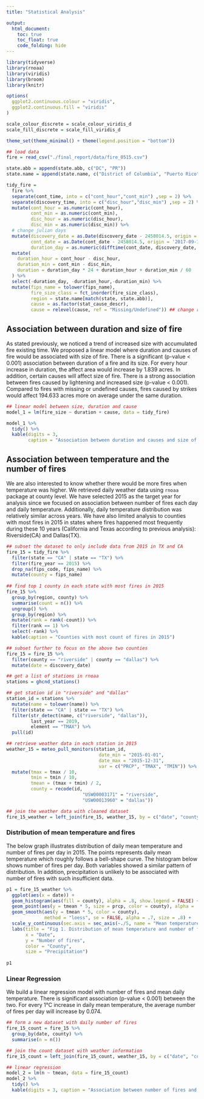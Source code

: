 ```yaml
---
title: "Statistical Analysis"

output: 
  html_document:
    toc: true
    toc_float: true
    code_folding: hide
---
```


```r
library(tidyverse)
library(rnoaa)
library(viridis)
library(broom)
library(knitr)

options(
  ggplot2.continuous.colour = "viridis",
  ggplot2.continuous.fill = "viridis"
)

scale_colour_discrete = scale_colour_viridis_d
scale_fill_discrete = scale_fill_viridis_d

theme_set(theme_minimal() + theme(legend.position = "bottom"))
```

```r
## load data
fire = read_csv("./final_report/data/fire_0515.csv")

state.abb = append(state.abb, c("DC", "PR"))
state.name = append(state.name, c("District of Columbia", "Puerto Rico"))

tidy_fire = 
  fire %>% 
  separate(cont_time, into = c("cont_hour","cont_min") ,sep = 2) %>% 
  separate(discovery_time, into = c("disc_hour","disc_min") ,sep = 2) %>% 
  mutate(cont_hour = as.numeric(cont_hour),
         cont_min = as.numeric(cont_min),
         disc_hour = as.numeric(disc_hour),
         disc_min = as.numeric(disc_min)) %>% 
  # change julian days
  mutate(discovery_date = as.Date(discovery_date - 2458014.5, origin = '2017-09-18'),
         cont_date = as.Date(cont_date - 2458014.5, origin = '2017-09-18'),
         duration_day = as.numeric(difftime(cont_date, discovery_date, units = "days"))) %>% 
  mutate(
    duration_hour = cont_hour - disc_hour,
    duration_min = cont_min - disc_min,
    duration = duration_day * 24 + duration_hour + duration_min / 60
  ) %>% 
  select(-duration_day, -duration_hour,-duration_min) %>% 
  mutate(fips_name = tolower(fips_name),
         fire_size_class = fct_inorder(fire_size_class),
         region = state.name[match(state, state.abb)],
         cause = as.factor(stat_cause_descr),
         cause = relevel(cause, ref = "Missing/Undefined")) ## change reference level to "missing/undefined" for later linear models
```

## Association between duration and size of fire

As stated previously, we noticed a trend of increased size with accumulated fire existing time. We proposed a linear model where duration and causes of fire would be associated with size of fire. There is a significant (p-value < 0.001) association between duration of a fire and its size. For every hour increase in duration, the affect area would increase by 1.839 acres. In addition, certain causes will affect size of fire. There is a strong association between fires caused by lightening and increased size (p-value < 0.001). Compared to fires with missing or undefined causes, fires caused by strikes would affect 194.633 acres more on average under the same duration.

```r
## linear model between size, duration and cause
model_1 = lm(fire_size ~ duration + cause, data = tidy_fire)

model_1 %>% 
  tidy() %>% 
  kable(digits = 3,
        caption = "Association between duration and causes and size of fire")
```

## Association between temperature and the number of fires

We are also interested to know whether there would be more fires when temperature was higher. We retrieved daily weather data using `rnoaa` package at county level. We have selected 2015 as the target year for analysis since we focused on association between number of fires each day and daily temperature. Additionally, daily temperature distribution was relatively similar across years. We have also limited analysis to counties with most fires in 2015 in states where fires happened most frequently during these 10 years (California and Texas according to previous analysis): Riverside(CA) and Dallas(TX).

```r
## subset the dataset to only include data from 2015 in TX and CA
fire_15 = tidy_fire %>% 
  filter(state == "CA" | state == "TX") %>% 
  filter(fire_year == 2015) %>% 
  drop_na(fips_code, fips_name) %>% 
  mutate(county = fips_name)
  
## find top 1 county in each state with most fires in 2015
fire_15 %>% 
  group_by(region, county) %>% 
  summarise(count = n()) %>% 
  ungroup() %>% 
  group_by(region) %>% 
  mutate(rank = rank(-count)) %>% 
  filter(rank == 1) %>% 
  select(-rank) %>% 
  kable(caption = "Counties with most count of fires in 2015")

## subset further to focus on the above two counties
fire_15 = fire_15 %>% 
  filter(county == "riverside" | county == "dallas") %>% 
  mutate(date = discovery_date)

## get a list of stations in rnoaa
stations = ghcnd_stations()

## get station id in "riverside" and "dallas"
station_id = stations %>% 
  mutate(name = tolower(name)) %>% 
  filter(state == "CA" | state == "TX") %>% 
  filter(str_detect(name, c("riverside", "dallas")),
         last_year == 2019, 
         element == "TMAX") %>% 
  pull(id)

## retrieve weather data in each station in 2015
weather_15 = meteo_pull_monitors(station_id,
                                  date_min = "2015-01-01", 
                                  date_max = "2015-12-31",
                                  var = c("PRCP", "TMAX", "TMIN")) %>% 
  mutate(tmax = tmax / 10,
         tmin = tmin / 10,
         tmean = (tmax + tmin) / 2,
         county = recode(id, 
                            "USW00003171" = "riverside",
                            "USW00013960" = "dallas"))

## join the weather data with cleaned dataset
fire_15_weather = left_join(fire_15, weather_15, by = c("date", "county"))
```

### Distribution of mean temperature and fires

The below graph illustrates distribution of daily mean temperature and number of fires per day in 2015. The points represents daily mean temperature which roughly follows a bell-shape curve. The histogram below shows number of fires per day. Both variables showed a similar pattern of distribution. In addition, precipitation is unlikely to be associated with number of fires with such insufficient data.

```r
p1 = fire_15_weather %>% 
  ggplot(aes(x = date)) +
  geom_histogram(aes(fill = county), alpha = .8, show.legend = FALSE) +
  geom_point(aes(y = tmean * 5, size = prcp, color = county), alpha = .6) +
  geom_smooth(aes(y = tmean * 5, color = county), 
              method = "loess", se = FALSE, alpha = .7, size = .8) +
  scale_y_continuous(sec.axis = sec_axis(~./5, name = "Mean temperature (°C)")) +
  labs(title = "Fig 1. Distribution of mean temperature and number of fires in 2015",
       x = "Date",
       y = "Number of fires",
       color = "County",
       size = "Precipitation")
  
p1
```

### Linear Regression

We build a linear regression model with number of fires and mean daily temperature. There is significant association (p-value < 0.001) between the two. For every 1°C increase in daily mean temperature, the average number of fires per day will increase by 0.074.

```r
## form a new dataset with daily number of fires
fire_15_count = fire_15 %>% 
  group_by(date, county) %>% 
  summarise(n = n())

## join the count dataset with weather information
fire_15_count = left_join(fire_15_count, weather_15, by = c("date", "county"))

## linear regression
model_2 = lm(n ~ tmean, data = fire_15_count)
model_2 %>% 
  tidy() %>% 
  kable(digits = 3, caption = "Association between number of fires and mean temperature")
```









